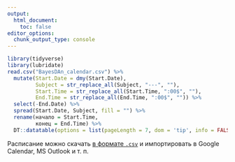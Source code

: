 ```yaml
---
output:
  html_document:
    toc: false
editor_options: 
  chunk_output_type: console
---
```


```r
library(tidyverse)
library(lubridate)
read.csv("BayesDAn_calendar.csv") %>%
  mutate(Start.Date = dmy(Start.Date),
         Subject = str_replace_all(Subject, "---", ""),
         Start.Time = str_replace_all(Start.Time, ":00$", ""),
         End.Time = str_replace_all(End.Time, ":00$", "")) %>% 
  select(-End.Date) %>% 
  spread(Start.Date, Subject, fill = "") %>% 
  rename(начало = Start.Time,
         конец = End.Time) %>% 
  DT::datatable(options = list(pageLength = 7, dom = 'tip', info = FALSE, paging = FALSE), rownames = FALSE)
```

Расписание можно скачать [в формате `.csv`](https://raw.githubusercontent.com/agricolamz/2019_BayesDAn/master/BayesDAn_calendar.csv) и импортировать в Google Calendar, MS Outlook и т. п.
